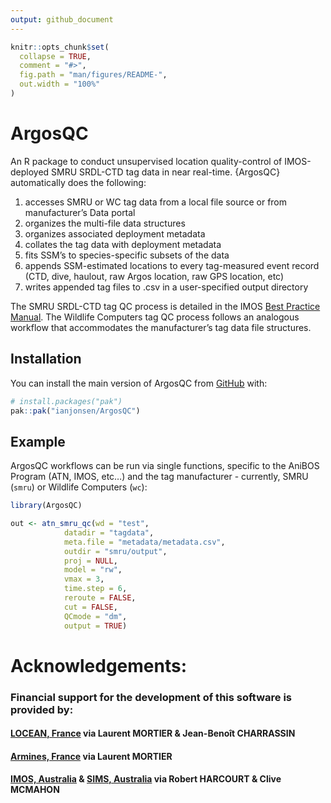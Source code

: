 ```yaml
---
output: github_document
---
```


<!-- README.md is generated from README.Rmd. Please edit that file -->

```r
knitr::opts_chunk$set(
  collapse = TRUE,
  comment = "#>",
  fig.path = "man/figures/README-",
  out.width = "100%"
)
```

# ArgosQC

<!-- badges: start -->
<!-- badges: end -->

An R package to conduct unsupervised location quality-control of IMOS-deployed SMRU SRDL-CTD tag data in near real-time. {ArgosQC} automatically does the following:

1. accesses SMRU or WC tag data from a local file source or from manufacturer's Data portal
2. organizes the multi-file data structures
3. organizes associated deployment metadata
4. collates the tag data with deployment metadata
5. fits SSM's to species-specific subsets of the data
6. appends SSM-estimated locations to every tag-measured event record (CTD, dive, haulout, raw Argos location, raw GPS location, etc)
7. writes appended tag files to .csv in a user-specified output directory

The SMRU SRDL-CTD tag QC process is detailed in the IMOS [Best Practice Manual](https://repository.oceanbestpractices.org/handle/11329/2571). The Wildlife Computers tag QC process follows an analogous workflow that accommodates the manufacturer's tag data file structures.

## Installation

You can install the main version of ArgosQC from [GitHub](https://github.com/) with:

``` r
# install.packages("pak")
pak::pak("ianjonsen/ArgosQC")
```

## Example

ArgosQC workflows can be run via single functions, specific to the AniBOS Program (ATN, IMOS, etc...) and the tag manufacturer - currently, SMRU (`smru`) or Wildlife Computers (`wc`):

```r
library(ArgosQC)

out <- atn_smru_qc(wd = "test",
            datadir = "tagdata",
            meta.file = "metadata/metadata.csv",
            outdir = "smru/output",
            proj = NULL,
            model = "rw",
            vmax = 3,
            time.step = 6,
            reroute = FALSE,
            cut = FALSE,
            QCmode = "dm",
            output = TRUE)
```



# Acknowledgements:

### Financial support for the development of this software is provided by:

#### [LOCEAN, France](https://www.locean.ipsl.fr) via Laurent MORTIER & Jean-Benoît CHARRASSIN

#### [Armines, France](https://www.armines.net/fr) via Laurent MORTIER

#### [IMOS, Australia](https://imos.org.au) & [SIMS, Australia](https://sims.org.au) via Robert HARCOURT & Clive MCMAHON
